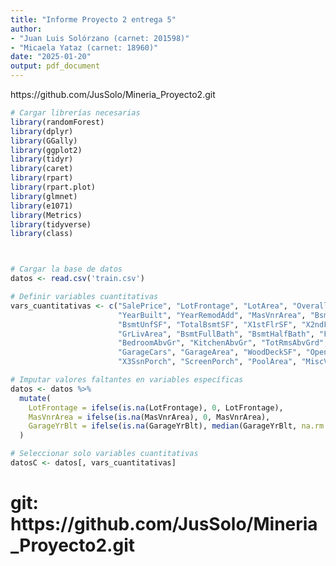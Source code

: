 ---
title: "Informe Proyecto 2 entrega 5"
author:
- "Juan Luis Solórzano (carnet: 201598)"
- "Micaela Yataz (carnet: 18960)"
date: "2025-01-20"
output: pdf_document
---

https://github.com/JusSolo/Mineria_Proyecto2.git 


```{r, include=FALSE}
# Cargar librerías necesarias
library(randomForest)
library(dplyr)
library(GGally)
library(ggplot2)
library(tidyr)
library(caret)
library(rpart)
library(rpart.plot)
library(glmnet)
library(e1071)
library(Metrics)
library(tidyverse)
library(class)



# Cargar la base de datos
datos <- read.csv('train.csv')

# Definir variables cuantitativas
vars_cuantitativas <- c("SalePrice", "LotFrontage", "LotArea", "OverallQual", "OverallCond", 
                        "YearBuilt", "YearRemodAdd", "MasVnrArea", "BsmtFinSF1", "BsmtFinSF2", 
                        "BsmtUnfSF", "TotalBsmtSF", "X1stFlrSF", "X2ndFlrSF", "LowQualFinSF", 
                        "GrLivArea", "BsmtFullBath", "BsmtHalfBath", "FullBath", "HalfBath", 
                        "BedroomAbvGr", "KitchenAbvGr", "TotRmsAbvGrd", "Fireplaces", "GarageYrBlt", 
                        "GarageCars", "GarageArea", "WoodDeckSF", "OpenPorchSF", "EnclosedPorch", 
                        "X3SsnPorch", "ScreenPorch", "PoolArea", "MiscVal", "MoSold", "YrSold")

# Imputar valores faltantes en variables específicas
datos <- datos %>%
  mutate(
    LotFrontage = ifelse(is.na(LotFrontage), 0, LotFrontage),
    MasVnrArea = ifelse(is.na(MasVnrArea), 0, MasVnrArea),
    GarageYrBlt = ifelse(is.na(GarageYrBlt), median(GarageYrBlt, na.rm = TRUE), GarageYrBlt)
  )

# Seleccionar solo variables cuantitativas
datosC <- datos[, vars_cuantitativas]
```




# git: https://github.com/JusSolo/Mineria_Proyecto2.git

